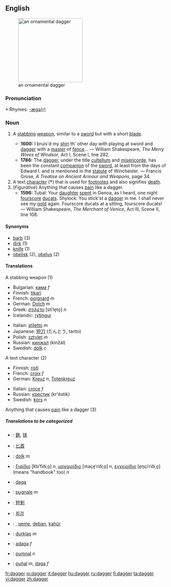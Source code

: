 {{wikipedia}}
==English==
[[Image:Dagger_India_Louvre_MR13434.jpg|thumb|right|200px|an ornamental dagger]]
===Pronunciation===
*:Rhymes: [[Rhymes:English:-æɡə(r)|-æɡə(r)]]

===Noun===
{{en-noun}}
# {{cattag|Weapon}}  A [[stab]]bing [[weapon]], similar to a [[sword]] but with a short [[blade]].
#*'''1600:''' I bruis'd my [[shin]] th' other day with playing at sword and [[dagger]] with a [[master]] of [[fence]]... &mdash; William Shakespeare, ''The Merry Wives of Windsor'', Act I, Scene I, line 282.
#*'''1786:''' The [[dagger]], under the title [[cultellum]] and [[misericorde]], has been the constant [[companion]] of the [[sword]], at least from the days of Edward I. and is mentioned in the [[statute]] of Winchester. &mdash; Francis Grose, ''A Treatise on Ancient Armour and Weapons'', page 34.
#A text [[character]] ('''&dagger;''') that is used for [[footnote]]s and also signifies [[death]]. 
#(''Figurative'') Anything that causes [[pain]] like a dagger.  
#*'''1596:''' Tubal: Your [[daughter]] [[spent]] in Genoa, as I heard, one night [[fourscore]] [[ducat]]s. Shylock: You stick'st a [[dagger]] in me. I shall never see my [[gold]] again.  Fourscore ducats at a sitting, fourscore ducats! &mdash; William Shakespeare, ''The Merchant of Venice'', Act III, Scene II, line 108.

====Synonyms====
*[[barb]] (3)
*[[dirk]] (1)
*[[knife]] (1)
*[[obelisk]] (2), [[obelus]] (2)

====Translations====
;A stabbing weapon (1)
{{top}}
*Bulgarian: [[кама]] ''f''
*Finnish: [[tikari]]
*French: [[poignard]] ''m''
*German: [[Dolch]] ''m''
*Greek: [[στιλέτο]] [stiˈle̞to̞] ''n''
*Icelandic: [[rýtingur]] {{m}}
{{mid}}
*Italian: [[stiletto]] ''m''
*Japanese: [[短刀]] (たんとう, tanto)
*Polish: [[sztylet]] ''m''
*Russian: [[кинжал]] (kinžál) {{m}}
*Swedish: [[dolk]] ''c''
{{bottom}}

;A text character (2)
{{top}}
*Finnish: [[risti]]
*French: [[croix]] ''f''
*German: [[Kreuz]] ''n'', [[Totenkreuz]]
{{mid}}
*Italian: [[croce]] ''f''
*Russian: [[крестик]] (kr'éstik) {{m}}
*Swedish: [[kors]] ''n''
{{bottom}}

;Anything that causes [[pain]] like a dagger (3)
{{top}}
{{mid}}
{{bottom}}

=====Translations to be categorized=====
{{checktrans}}
{{top}}
*{{ttbc|CJK Characters}}: [[鋏]], [[铗]]
*{{ttbc|Chinese}}: [[匕首]]
*{{ttbc|Dutch}}: [[dolk]] ''m''
*{{ttbc|Greek}}: [[ξιφίδιο]] [k͡siˈfiðiˌo̞] ''n'', [[μαχαιρίδιο]] [maçe̞ˈriðiˌo̞] ''n'', [[εγχειρίδιο]] [e̞ŋçiˈriðiˌo̞] (means "handbook" too) ''n''
*{{ttbc|Interlingua}}: [[daga]]
*{{ttbc|Italian}}: [[pugnale]] ''m''
*{{ttbc|Japanese}}: [[短剣]]
{{mid}}
*{{ttbc|Korean}}: [[회검]]
*{{ttbc|Kurdish}}: {{trad|ku|xencer}} {{f}}, [[qeme]], [[deban]], [[kahûr]]
*{{ttbc|Lithuanian}}: [[durklas]] ''m''
*{{ttbc|Portuguese}}: [[adaga]] ''f''
*{{ttbc|Romanian}}: [[pumnal]] ''n''
*{{ttbc|Spanish}}: [[puñal]] ''m'', [[daga]] ''f''
{{bottom}}

[[fr:dagger]]
[[io:dagger]]
[[it:dagger]]
[[hu:dagger]]
[[ru:dagger]]
[[fi:dagger]]
[[ta:dagger]]
[[vi:dagger]]
[[zh:dagger]]